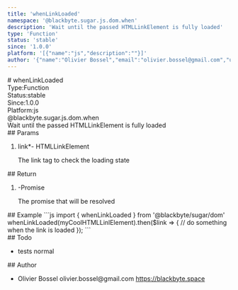 ```yaml
---
title: 'whenLinkLoaded'
namespace: '@blackbyte.sugar.js.dom.when'
description: 'Wait until the passed HTMLLinkElement is fully loaded'
type: 'Function'
status: 'stable'
since: '1.0.0'
platform: '[{"name":"js","description":""}]'
author: '{"name":"Olivier Bossel","email":"olivier.bossel@gmail.com","url":"https://blackbyte.space"}'
---
```

<div class="docmap -mdx">
# whenLinkLoaded
<div class="docmap_metas">
<div class="docmap_type"><span class="docmap_type-label">Type:</span><span class="docmap_type-value">Function</span></div>
<div class="docmap_status"><span class="docmap_status-label">Status:</span><span class="docmap_status-value -stable">stable</span></div>
<div class="docmap_since"><span class="docmap_since-label">Since:</span><span class="docmap_since-value">1.0.0</span></div>
<div class="docmap_platform"><span class="docmap_platform-label">Platform:</span><span class="docmap_platform-value -js">js</span></div>
</div>
<div class="docmap_namespace">@blackbyte.sugar.js.dom.when</div>
<div class="docmap_description typo-lead typo-format">
Wait until the passed HTMLLinkElement is fully loaded
</div>
<div class="docmap_params">
## Params
<ol class="docmap_list">
<li class="docmap_item">
<span class="docmap_name">link<span class="docmap_required">*</span></span><span class="docmap_default">-</span> <span class="docmap_type">HTMLLinkElement</span>
<p class="docmap_description">The link tag to check the loading state</p>
</li>
</ol>
</div>
<div class="docmap_return">
## Return
<ol class="docmap_list">
<li class="docmap_item">
<span class="docmap_default">-</span><span class="docmap_type">Promise</span>
<p class="docmap_description">The promise that will be resolved</p>
</li>
</ol>
</div>
<div class="docmap_examples">
## Example
<s-code language="js" header>
```js
import { whenLinkLoaded } from '@blackbyte/sugar/dom'
whenLinkLoaded(myCoolHTMLLinlElement).then($link => {
		// do something when the link is loaded
});
```
</s-code>
</div>
<div class="docmap_todo">
## Todo
<ul class="docmap_list">
<li class="docmap_item">
<span class="docmap_description">tests</span>
<span class="docmap_priority -normal">normal</span>
</li>
</ul>
</div>
<div class="docmap_author">
## Author
<ul class="docmap_list">
<li class="docmap_item">
<span class="docmap_name">Olivier Bossel</span>
<span class="docmap_email">olivier.bossel@gmail.com</span>
<a href="https://blackbyte.space" target="_blank" class="docmap_url">https://blackbyte.space</a>
</li>
</ul>
</div>
</div>